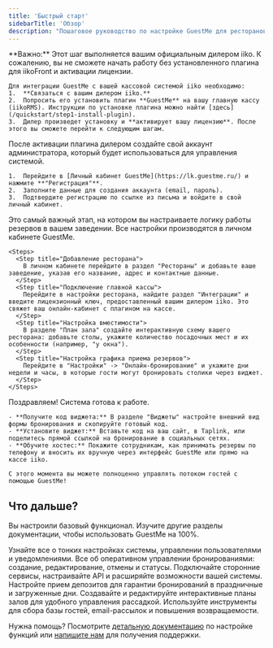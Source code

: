 ```yaml
---
title: 'Быстрый старт'
sidebarTitle: 'Обзор'
description: "Пошаговое руководство по настройке GuestMe для ресторанов: от установки плагина iiko до приема первого резерва."
---
```


<AccordionGroup>
  <Accordion title="Шаг 1: Установка плагина и активация лицензии (через дилера iiko)">
    <Warning>
      **Важно:** Этот шаг выполняется вашим официальным дилером iiko. К сожалению, вы не сможете начать работу без установленного плагина для iikoFront и активации лицензии.
    </Warning>
    
    Для интеграции GuestMe с вашей кассовой системой iiko необходимо:
    1.  **Связаться с вашим дилером iiko.**
    2.  Попросить его установить плагин **GuestMe** на вашу главную кассу (iikoRMS). Инструкции по установке плагина можно найти [здесь](/quickstart/step1-install-plugin).
    3.  Дилер произведет установку и **активирует вашу лицензию**. После этого вы сможете перейти к следующим шагам.
  </Accordion>

  <Accordion title="Шаг 2: Регистрация в личном кабинете GuestMe">
    После активации плагина дилером создайте свой аккаунт администратора, который будет использоваться для управления системой.
    
    1.  Перейдите в [Личный кабинет GuestMe](https://lk.guestme.ru/) и нажмите **"Регистрация"**.
    2.  Заполните данные для создания аккаунта (email, пароль).
    3.  Подтвердите регистрацию по ссылке из письма и войдите в свой личный кабинет.
  </Accordion>

  <Accordion title="Шаг 3: Обязательные настройки системы">
    Это самый важный этап, на котором вы настраиваете логику работы резервов в вашем заведении. Все настройки производятся в личном кабинете GuestMe.
    
    <Steps>
      <Step title="Добавление ресторана">
        В личном кабинете перейдите в раздел "Рестораны" и добавьте ваше заведение, указав его название, адрес и контактные данные.
      </Step>
      <Step title="Подключение главной кассы">
        Перейдите в настройки ресторана, найдите раздел "Интеграции" и введите лицензионный ключ, предоставленный вашим дилером iiko. Это свяжет ваш онлайн-кабинет с плагином на кассе.
      </Step>
      <Step title="Настройка вместимости">
        В разделе "План зала" создайте интерактивную схему вашего ресторана: добавьте столы, укажите количество посадочных мест и их особенности (например, "у окна").
      </Step>
      <Step title="Настройка графика приема резервов">
        Перейдите в "Настройки" -> "Онлайн-бронирование" и укажите дни недели и часы, в которые гости могут бронировать столики через виджет.
      </Step>
    </Steps>
  </Accordion>
  
  <Accordion title="Шаг 4: Размещение виджета и начало работы">
    Поздравляем! Система готова к работе.
    
    - **Получите код виджета:** В разделе "Виджеты" настройте внешний вид формы бронирования и скопируйте готовый код.
    - **Установите виджет:** Вставьте код на ваш сайт, в Taplink, или поделитесь прямой ссылкой на бронирование в социальных сетях.
    - **Обучите хостес:** Покажите сотрудникам, как принимать резервы по телефону и вносить их вручную через интерфейс GuestMe или прямо на кассе iiko.
      
    С этого момента вы можете полноценно управлять потоком гостей с помощью GuestMe!
  </Accordion>
</AccordionGroup>

## Что дальше?

Вы настроили базовый функционал. Изучите другие разделы документации, чтобы использовать GuestMe на 100%.

<CardGroup cols={2}>
  <Card
    title="Настройки сервиса"
    href="/service-settings"
    icon="sliders">
    Узнайте все о тонких настройках системы, управлении пользователями и уведомлениями.
  </Card>
  <Card
    title="Работа с резервами"
    href="/reservations-management"
    icon="book-bookmark">
    Все об оперативном управлении бронированиями: создание, редактирование, отмены и статусы.
  </Card>
  <Card
    title="Интеграции"
    href="/integrations"
    icon="puzzle-piece">
    Подключайте сторонние сервисы, настраивайте API и расширяйте возможности вашей системы.
  </Card>
  <Card
    title="Прием депозитов"
    href="/deposits"
    icon="credit-card">
    Настройте прием депозитов для гарантии бронирований в праздничные и загруженные дни.
  </Card>
  <Card
    title="Схемы залов"
    href="/floor-plans"
    icon="table-cells">
    Создавайте и редактируйте интерактивные планы залов для удобного управления рассадкой.
  </Card>
  <Card
    title="Привлечение гостей"
    href="/guest-attraction"
    icon="user-plus">
    Используйте инструменты для сбора базы гостей, email-рассылок и повышения возвращаемости.
  </Card>
</CardGroup>

<Note>

Нужна помощь? Посмотрите [детальную документацию](/features) по настройке функций или [напишите нам](mailto:support@guestme.ru) для получения поддержки.

</Note>